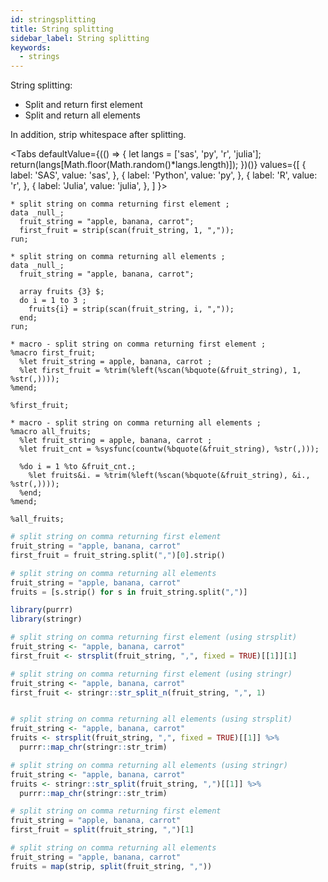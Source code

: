 ```yaml
---
id: stringsplitting
title: String splitting
sidebar_label: String splitting
keywords:
  - strings
---
```


String splitting:
- Split and return first element
- Split and return all elements

In addition, strip whitespace after splitting.


<Tabs
  defaultValue={(() => {
    let langs = ['sas', 'py', 'r', 'julia'];
    return(langs[Math.floor(Math.random()*langs.length)]);
  })()}
  values={[
    { label: 'SAS', value: 'sas', },
    { label: 'Python', value: 'py', },
    { label: 'R', value: 'r', },
    { label: 'Julia', value: 'julia', },
  ]
}>
<TabItem value="sas">

```sas
* split string on comma returning first element ;
data _null_;
  fruit_string = "apple, banana, carrot";
  first_fruit = strip(scan(fruit_string, 1, ","));
run;

* split string on comma returning all elements ;
data _null_;
  fruit_string = "apple, banana, carrot";
  
  array fruits {3} $;
  do i = 1 to 3 ;
  	fruits{i} = strip(scan(fruit_string, i, ","));
  end;
run;

* macro - split string on comma returning first element ;
%macro first_fruit;
  %let fruit_string = apple, banana, carrot ;
  %let first_fruit = %trim(%left(%scan(%bquote(&fruit_string), 1, %str(,))));
%mend;

%first_fruit;

* macro - split string on comma returning all elements ;
%macro all_fruits;
  %let fruit_string = apple, banana, carrot ;
  %let fruit_cnt = %sysfunc(countw(%bquote(&fruit_string), %str(,)));
  
  %do i = 1 %to &fruit_cnt.;
    %let fruits&i. = %trim(%left(%scan(%bquote(&fruit_string), &i., %str(,))));
  %end;
%mend;

%all_fruits;
```

</TabItem>
<TabItem value="py">

```py
# split string on comma returning first element
fruit_string = "apple, banana, carrot"
first_fruit = fruit_string.split(",")[0].strip()

# split string on comma returning all elements
fruit_string = "apple, banana, carrot"
fruits = [s.strip() for s in fruit_string.split(",")]
```

</TabItem>
<TabItem value="r">

```r
library(purrr)
library(stringr)

# split string on comma returning first element (using strsplit)
fruit_string <- "apple, banana, carrot"
first_fruit <- strsplit(fruit_string, ",", fixed = TRUE)[[1]][1]

# split string on comma returning first element (using stringr)
fruit_string <- "apple, banana, carrot"
first_fruit <- stringr::str_split_n(fruit_string, ",", 1)


# split string on comma returning all elements (using strsplit)
fruit_string <- "apple, banana, carrot"
fruits <- strsplit(fruit_string, ",", fixed = TRUE)[[1]] %>%
  purrr::map_chr(stringr::str_trim)

# split string on comma returning all elements (using stringr)
fruit_string <- "apple, banana, carrot"
fruits <- stringr::str_split(fruit_string, ",")[[1]] %>%
  purrr::map_chr(stringr::str_trim)
```

</TabItem>
<TabItem value="julia">

```julia
# split string on comma returning first element
fruit_string = "apple, banana, carrot"
first_fruit = split(fruit_string, ",")[1]

# split string on comma returning all elements
fruit_string = "apple, banana, carrot"
fruits = map(strip, split(fruit_string, ","))
```

</TabItem>
</Tabs>
